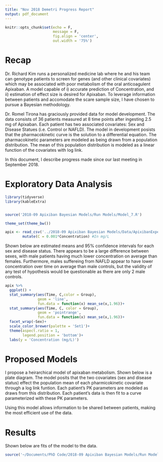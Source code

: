 ```yaml
---
title: "Nov 2018 Demetri Progress Report"
output: pdf_document
---
```


```r
knitr::opts_chunk$set(echo = F,
                      message = F, 
                      fig.align = 'center',
                      out.width = '75%')
```

# Recap

Dr. Richard Kim runs a personalized medicine lab where he and his team can genotype patients to screen for genes (and other clinical covariates) which may be associated with poor metabolism of the oral anticoagulent Apixaban.  A model capable of i) accurate prediction of Concentration, and ii) estimation of effect size is desired for Apixaban.  To leverage information between patients and accomodate the scare sample size, I have chosen to pursue a Bayesian methodology.

Dr. Romel Tirona has graciously provided data for model development.  The data consists of 36 patients measured at 8 time points after ingesting 2.5 mg of Apixaban.  Each patient has two associated covariates: Sex and Disease Statues (i.e. Control or NAFLD).  The model in development posists that the pharmacokinetic curve is the solution to a differential equation.  The pharmacokinetic parameters are modeled as being drawn from a population distribution.  The mean of this population distribution is modeled as a linear function of the covariates with log link.

In this document, I describe progress made since our last meeting in September 2018.


# Exploratory Data Analysis

```r
library(tidyverse)
library(kableExtra)


source('2018-09 Apixiban Bayesian Models/Run Models/Model_7.R')

theme_set(theme_bw())

apix <- read_csv('../2018-09 Apixiban Bayesian Models/Data/ApixibanExperimentData.csv') %>% 
        mutate(C = 0.001*Concentration) #In mg/L


```

Shown below are estimated means and 95% confidence intervals for each sex and disease status.  There appears to be a large difference between sexes, with male patients having much lower concentration on average than females.  Furthermore, males suffereing from NAFLD appear to have lower concentration over time on average than male controls, but the validity of any test of hypothesis would be questionable as there are only 2 male controls.
```r

apix %>%
  ggplot() +
  stat_summary(aes(Time, C,color = Group),
               geom = 'line',
               fun.data = function(x) mean_se(x,1.96))+
  stat_summary(aes(Time, C, color = Group),
               geom = 'pointrange',
               fun.data = function(x) mean_se(x,1.96))+
  facet_wrap(~Sex)+
  scale_color_brewer(palette = 'Set1')+
  theme(aspect.ratio = 1,
        legend.position = 'bottom')+
  labs(y = 'Concentration (mg/L)')
```


# Proposed Models

I propose a heirarchical model of apixaban metabolism.  Shown below is a plate diagram.  The model posits that the two covariates (sex and disease status) effect the population mean of each pharmicokinetic covariate through a log link funtion.  Each patient's PK parameters are modeled as draws from this distribution.  Each patient's data is then fit to a curve parameterized with these PK parameters.


<INSERT GRAPHIC>

Using this model allows information to be shared between patients, making the most efficient use of the data.


# Results

Shown below are fits of the model to the data.

```r
source('~/Documents/PhD Code/2018-09 Apixiban Bayesian Models/Run Models/Model_7.R')
```

